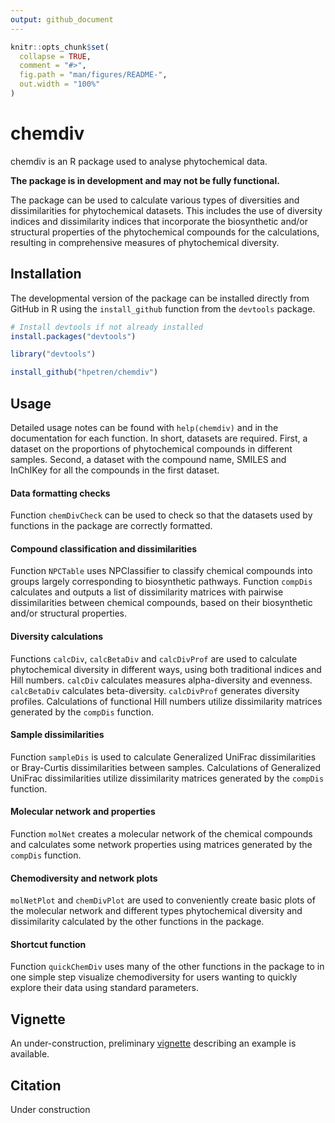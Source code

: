 ```yaml
---
output: github_document
---
```


<!-- README.md is generated from README.Rmd. Please edit that file -->

```r
knitr::opts_chunk$set(
  collapse = TRUE,
  comment = "#>",
  fig.path = "man/figures/README-",
  out.width = "100%"
)
```

# chemdiv

<!-- badges: start -->
<!-- badges: end -->

chemdiv is an R package used to analyse phytochemical data.

**The package is in development and may not be fully functional.**

The package can be used to calculate various types of diversities and 
dissimilarities for phytochemical datasets. This includes the use of diversity
indices and dissimilarity indices that incorporate the biosynthetic and/or 
structural properties of the phytochemical compounds for the calculations,
resulting in comprehensive measures of phytochemical diversity.


## Installation

The developmental version of the package can be installed directly from GitHub
in R using the `install_github` function from the `devtools` package.

```r
# Install devtools if not already installed
install.packages("devtools")

library("devtools")

install_github("hpetren/chemdiv")
```


## Usage

Detailed usage notes can be found with `help(chemdiv)` and in the documentation
for each function. In short, datasets are required. First, a dataset
on the proportions of phytochemical compounds in different
samples. Second, a dataset with the compound name, SMILES and InChIKey for all
the compounds in the first dataset. 


#### Data formatting checks
Function `chemDivCheck` can be used to check so that the datasets used by 
functions in the package are correctly formatted.


#### Compound classification and dissimilarities
Function `NPCTable` uses NPClassifier to classify chemical compounds into
groups largely corresponding to biosynthetic pathways. Function
`compDis` calculates and outputs a list of dissimilarity matrices with 
pairwise dissimilarities between chemical compounds, based on their 
biosynthetic and/or structural properties.


#### Diversity calculations
Functions `calcDiv`, `calcBetaDiv` and `calcDivProf` are used to calculate
phytochemical diversity in different ways, using both traditional indices
and Hill numbers. `calcDiv` calculates measures alpha-diversity and evenness. 
`calcBetaDiv` calculates beta-diversity. `calcDivProf` generates 
diversity profiles. Calculations of functional Hill numbers utilize 
dissimilarity matrices generated by the `compDis` function.


#### Sample dissimilarities
Function `sampleDis` is used to calculate Generalized UniFrac dissimilarities
or Bray-Curtis dissimilarities between samples. Calculations of Generalized 
UniFrac dissimilarities utilize dissimilarity matrices generated by
the `compDis` function.


#### Molecular network and properties
Function `molNet` creates a molecular network of the chemical compounds
and calculates some network properties using matrices generated by
the `compDis` function.


#### Chemodiversity and network plots
`molNetPlot` and `chemDivPlot` are used to conveniently create basic plots 
of the molecular network and different types phytochemical diversity and 
dissimilarity calculated by the other functions in the package.


#### Shortcut function
Function `quickChemDiv` uses many of the other functions in
the package to in one simple step visualize chemodiversity for
users wanting to quickly explore their data using standard parameters.


## Vignette
An under-construction, preliminary 
[vignette](https://drive.google.com/file/d/1cHOSQgJE2mScIX_pHRm9s00_OQH6Tn5w/view) 
describing an example is available.


## Citation
Under construction


